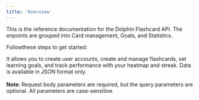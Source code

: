 ```yaml
---
title: 'Overview'
---
```


This is the reference documentation for the Dolphin Flashcard API. The enpoints are grouped into Card management, Goals, and Statistics.

Followthese steps to get started:


It allows you to create user accounts, create and manage flashcards, set learning goals, and track performance with your heatmap and streak. Data is available in JSON format only. <br></br>**Note**: Request body parameters are required, but the query parameters are optional. All parameters are case-sensitive.